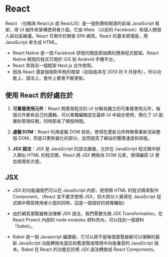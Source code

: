# React

React （也稱為 React.js 或 ReactJS）是一個免費和開源的前端 JavaScript 框架，用 UI 組件來架構使用者介面。它由 Meta （以前的 Facebook）和個人開發人員社區維護。React 可用作於開發 SPA 網頁。React 的基本原理是，用 JavaScript 來生成 HTML。

- React Native 是一個 Facebook 研發的開放原始碼的應用程式框架。React Native 開發的程式可用於 iOS 和 Android 手機平台。
- React 常與另一個框架 Next.js 合作使用。
- 因為 React 還是個相對年輕的框架（初始版本在 2013 的 9 月發布），所以功能上、語法上、套件上都會不斷更新。

## 使用 React 的好處在於

1. **可重複使用元件**：React 將應用程式的 UI 分解為獨立的可重複使用元件，每個元件都有自己的邏輯，可以單獨編輯並在最終 UI 中組合使用，簡化了 UI 創建和管理任務，同時節省了開發時間。

2. **虛擬 DOM**：React 利用虛擬 DOM 技術，使得在更新元件時無需重新渲染整個 DOM，而是只更新變化的部分，從而提高了網站的響應速度和效能。

3. **JSX 語法**：JSX 是 JavaScript 的語法擴展，允許在 JavaScript 程式碼中嵌入類似 HTML 的程式碼，React 將 JSX 轉換為 DOM 元素，使得編寫 UI 更加直覺和方便。

## JSX

- JSX 的功能讓我們可以在 JavaScript 内部，使用類 HTML 的程式碼來製作 Component。（React 並不要求使用 JSX，但大部分人覺得在 JavaScript 程式碼中撰寫使用者介面的同時，這是一個很好的視覺輔助）

- 由於網頁瀏覽器無法理解 JSX 語法，我們需要先做 JSX Transformation。在 React Proiect 內部的 node modules 資料夾內，可以找到一個資料「babel」。

- Babel 是一個 Javascript 編譯器，它可以將不是每個瀏覽器都可以理解的最新 JavaScript 功能轉換為當前和舊瀏覽或環境中向後兼容的 JavaScript 版本。Babel 在 React 的功能在於將 JSX 語法轉換成 React Components。
